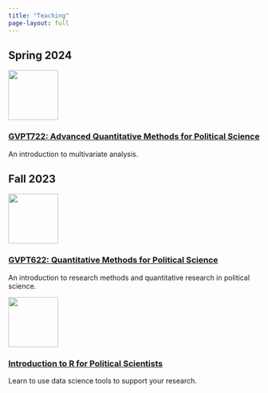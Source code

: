 ```yaml
---
title: "Teaching"
page-layout: full
---
```


## Spring 2024

::: grid
::: g-col-2
![](img/hex-testudo.png){fig-align="center" width="100"}
:::

::: g-col-10
### [GVPT722: Advanced Quantitative Methods for Political Science](https://hgoers.github.io/GVPT722/)

An introduction to multivariate analysis.
:::
:::

## Fall 2023

::: grid
::: g-col-2
![](img/hex-testudo.png){fig-align="center" width="100"}
:::

::: g-col-10
### [GVPT622: Quantitative Methods for Political Science](https://hgoers.github.io/GVPT622/)

An introduction to research methods and quantitative research in political science.
:::
:::

::: grid
::: g-col-2
![](img/hex-testudo.png){fig-align="center" width="100"}
:::

::: g-col-10
### [Introduction to R for Political Scientists](https://hgoers.github.io/intro_to_r_ps/)

Learn to use data science tools to support your research.
:::
:::
